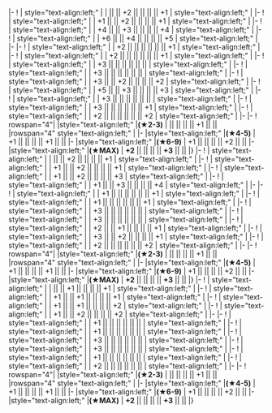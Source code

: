 {{Ship/EquipmentBonuses|Kai Ni E|class=<includeonly>mw-collapsed</includeonly>}}
|-
! {{GreenPlane}}{{EquipmentLink|Reppuu Kai (Prototype Carrier-based Model)}}
| style="text-align:left;" | 
| || || +2 || || || || +1 
| style="text-align:left;" | 
|-
! {{GreenPlane}}{{EquipmentLink|Reppuu Kai Ni}}
| style="text-align:left;" | 
| +1 || || +2 || || || || +1 
| style="text-align:left;" |
|-
! {{NightFighter}}{{EquipmentLink|Reppuu Kai Ni Model E}}
| style="text-align:left;" | 
| +4 || || +3 || || || || +4
| style="text-align:left;" |
|-
! {{NightFighter}}{{EquipmentLink|Reppuu Kai Ni Model E (CarDiv 1/Skilled)}}
| style="text-align:left;" | 
| +6 || || +4 || || || || +5 
| style="text-align:left;" |
|-
{{Ship/EquipmentBonuses/Header}}
|-
! {{BluePlane}}{{EquipmentLink|Ryuusei}}
| style="text-align:left;" | 
| +2 || || || || || || +1
| style="text-align:left;" |
|-
! {{BluePlane}}{{EquipmentLink|Ryuusei Kai}}
| style="text-align:left;" | 
| +2 || || || || || || +1
| style="text-align:left;" |
|-
! {{BluePlane}}{{EquipmentLink|Type 97 Torpedo Bomber (Murata Squadron)}}
| style="text-align:left;" | 
| +3 || || || || || ||  
| style="text-align:left;" |
|-
! {{BluePlane}}{{EquipmentLink|Tenzan Model 12 (Murata Squadron)}}
| style="text-align:left;" | 
| +3 || || || || || ||  
| style="text-align:left;" |
|-
! {{BluePlane}}{{EquipmentLink|Ryuusei Kai (CarDiv 1)}}
| style="text-align:left;" | 
| +3 || || +2 || || || || +2
| style="text-align:left;" |
|-
! {{BluePlane}}{{EquipmentLink|Ryuusei Kai (CarDiv 1/Skilled)}}
| style="text-align:left;" | 
| +5 || || +3 || || || || +3
| style="text-align:left;" |
|-
! {{NightBomber}}{{EquipmentLink|Prototype Type 97 Torpedo Bomber Kai No. 3 Model E (w/ Type 6 Airborne Radar Kai)}}
| style="text-align:left;" | 
| +3 || || || || || || 
| style="text-align:left;" |
|-
! {{NightBomber}}{{EquipmentLink|
Prototype Type 97 Torpedo Bomber Kai (Skilled) No. 3 Model E (w/ Type 6 Airborne Radar Kai)}}
| style="text-align:left;" | 
| +3 || || || || || || +1
| style="text-align:left;" |
|-
! {{NightBomber}}{{EquipmentLink|TBM-3W+3S}}
| style="text-align:left;" | 
| +2 || || || || || || +2 
| style="text-align:left;" |
|-
{{Ship/EquipmentBonuses/Header}}
|-
! rowspan="4"| {{YellowPlane}}{{EquipmentLink|Type 2 Reconnaissance Aircraft}}
|style="text-align:left;" |'''(★2-3)'''
| || || || || +1 || || 
|rowspan="4" style="text-align:left;" |
|-
|style="text-align:left;" |'''(★4-5)'''
| +1 || || || || +1 || || 
|-
|style="text-align:left;" |'''(★6-9)'''
| +1 || || || || +2 || || 
|-
|style="text-align:left;" |'''(★MAX)'''
| '''+2''' || || || || '''+3''' || ||
|}
{{Ship/EquipmentBonuses|Kai Ni|class=<includeonly>mw-collapsed</includeonly>}}
|-
! {{GreenPlane}}{{EquipmentLink|Reppuu Kai (Prototype Carrier-based Model)}}
| style="text-align:left;" | 
| || || +2 || || || || +1 
| style="text-align:left;" |
|-
! {{GreenPlane}}{{EquipmentLink|Reppuu Kai Ni}}
| style="text-align:left;" | 
| +1 || || +2 || || || || +1 
| style="text-align:left;" |
|-
! {{NightFighter}}{{EquipmentLink|Reppuu Kai Ni Model E}}
| style="text-align:left;" | 
| +1 || || +2 || || || || +3 
| style="text-align:left;" |
|-
! {{NightFighter}}{{EquipmentLink|Reppuu Kai Ni Model E (CarDiv 1/Skilled)}}
| style="text-align:left;" | 
| +1 || || +3 || || || || +4 
| style="text-align:left;" |
|-
{{Ship/EquipmentBonuses/Header}}
|-
! {{BluePlane}}{{EquipmentLink|Ryuusei}}
| style="text-align:left;" | 
| +1 || || || || || || +1
| style="text-align:left;" |
|-
! {{BluePlane}}{{EquipmentLink|Ryuusei Kai}}
| style="text-align:left;" | 
| +1 || || || || || || +1
| style="text-align:left;" |
|-
! {{BluePlane}}{{EquipmentLink|Type 97 Torpedo Bomber (Murata Squadron)}}
| style="text-align:left;" | 
| +3 || || || || || ||  
| style="text-align:left;" |
|-
! {{BluePlane}}{{EquipmentLink|Tenzan Model 12 (Murata Squadron)}}
| style="text-align:left;" | 
| +3 || || || || || ||  
| style="text-align:left;" |
|-
! {{BluePlane}}{{EquipmentLink|Ryuusei Kai (CarDiv 1)}}
| style="text-align:left;" | 
| +2 || || +1 || || || || +1
| style="text-align:left;" |
|-
! {{BluePlane}}{{EquipmentLink|Ryuusei Kai (CarDiv 1/Skilled)}}
| style="text-align:left;" | 
| +3 || || +2 || || || || +1
| style="text-align:left;" |
|-
! {{NightBomber}}{{EquipmentLink|TBM-3W+3S}}
| style="text-align:left;" | 
| +2 || || || || || || +2 
| style="text-align:left;" |
|-
{{Ship/EquipmentBonuses/Header}}
|-
! rowspan="4"| {{YellowPlane}}{{EquipmentLink|Type 2 Reconnaissance Aircraft}}
|style="text-align:left;" |'''(★2-3)'''
| || || || || +1 || || 
|rowspan="4" style="text-align:left;" |
|-
|style="text-align:left;" |'''(★4-5)'''
| +1 || || || || +1 || || 
|-
|style="text-align:left;" |'''(★6-9)'''
| +1 || || || || +2 || || 
|-
|style="text-align:left;" |'''(★MAX)'''
| '''+2''' || || || || '''+3''' || ||
|}
{{Ship/EquipmentBonuses|Kai|class=<includeonly>mw-collapsed</includeonly>}}
|-
! {{GreenPlane}}{{EquipmentLink|Reppuu Kai (Prototype Carrier-based Model)}}
| style="text-align:left;" | 
| || || +1 || || || || +1 
| style="text-align:left;" |
|-
! {{GreenPlane}}{{EquipmentLink|Reppuu Kai Ni}}
| style="text-align:left;" | 
| +1 || || +1 || || || || +1 
| style="text-align:left;" |
|-
! {{NightFighter}}{{EquipmentLink|Reppuu Kai Ni Model E}}
| style="text-align:left;" | 
| +1 || || +1 || || || || +2 
| style="text-align:left;" |
|-
! {{NightFighter}}{{EquipmentLink|Reppuu Kai Ni Model E (CarDiv 1/Skilled)}}
| style="text-align:left;" | 
| +1 || || +2 || || || || +2 
| style="text-align:left;" |
|-
{{Ship/EquipmentBonuses/Header}}
|-
! {{BluePlane}}{{EquipmentLink|Ryuusei}}
| style="text-align:left;" | 
| +1 || || || || || || 
| style="text-align:left;" |
|-
! {{BluePlane}}{{EquipmentLink|Ryuusei Kai}}
| style="text-align:left;" | 
| +1 || || || || || || 
| style="text-align:left;" |
|-
! {{BluePlane}}{{EquipmentLink|Type 97 Torpedo Bomber (Murata Squadron)}}
| style="text-align:left;" | 
| +3 || || || || || ||  
| style="text-align:left;" |
|-
! {{BluePlane}}{{EquipmentLink|Tenzan Model 12 (Murata Squadron)}}
| style="text-align:left;" | 
| +3 || || || || || ||  
| style="text-align:left;" |
|-
! {{BluePlane}}{{EquipmentLink|Ryuusei Kai (CarDiv 1)}}
| style="text-align:left;" | 
| +1 || || || || || ||  
| style="text-align:left;" |
|-
! {{BluePlane}}{{EquipmentLink|Ryuusei Kai (CarDiv 1/Skilled)}}
| style="text-align:left;" | 
| +2 || || || || || ||  
| style="text-align:left;" |
|-
{{Ship/EquipmentBonuses/Header}}
|-
! rowspan="4"| {{YellowPlane}}{{EquipmentLink|Type 2 Reconnaissance Aircraft}}
|style="text-align:left;" |'''(★2-3)'''
| || || || || +1 || || 
|rowspan="4" style="text-align:left;" |
|-
|style="text-align:left;" |'''(★4-5)'''
| +1 || || || || +1 || || 
|-
|style="text-align:left;" |'''(★6-9)'''
| +1 || || || || +2 || || 
|-
|style="text-align:left;" |'''(★MAX)'''
| '''+2''' || || || || '''+3''' || || 
|}
